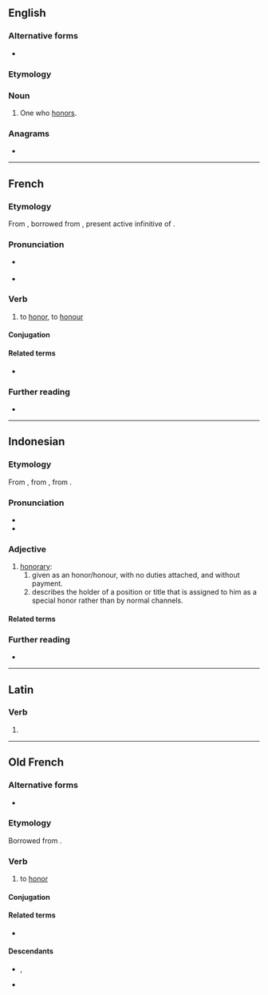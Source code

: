 ==English==

===Alternative forms===
* {{l|en|honourer}}

===Etymology===
{{suffix|en|honor|er}}

===Noun===
{{en-noun}}

# One who [[honor]]s.

===Anagrams===
* {{anagrams|en|a=ehnoorr|hornero|rehonor}}

----

==French==

===Etymology===
From {{inh|fr|fro|honorer}}, borrowed from {{bor|fr|la|honorāre}}, present active infinitive of {{m|la|honōrō}}.

===Pronunciation===
* {{fr-muteh}} {{fr-IPA}}
* {{audio|fr|Fr-honorer.ogg|Audio}}

===Verb===
{{fr-verb}}

# to [[honor]], to [[honour]]

====Conjugation====
{{fr-conj-auto}}

====Related terms====
* {{l|fr|honneur}}

===Further reading===
* {{R:TLFi}}

----

==Indonesian==
{{wikipedia||lang=id}}

===Etymology===
From {{bor|id|nl|honorair}}, from {{der|id|fr|honoraire}}, from {{der|id|la|honorarius}}.

===Pronunciation===
* {{IPA|id|[hoˈnorɛr]}}
* {{hyphenation|id|ho|no|rèr}}

===Adjective===
{{id-noun|head=|pl=-}}

# [[honorary]]:
## given as an honor/honour, with no duties attached, and without payment.
## describes the holder of a position or title that is assigned to him as a special honor rather than by normal channels.

====Related terms====
{{rel4|id|
| honor
| honorarium
|}}

===Further reading===
* {{R:KBBI Daring}}

----
==Latin==

===Verb===
{{la-verb-form|honōrer}}

# {{inflection of|la|honōrō||1|s|pres|pasv|subj}}

----

==Old French==

===Alternative forms===
* {{alter|fro|honurer|onorer|onurer}}

===Etymology===
Borrowed from {{bor|fro|la|honoro|honoro, honorare}}.

===Verb===
{{head|fro|verb}}

# to [[honor]]

====Conjugation====
{{fro-conj-er}}

====Related terms====
* {{l|fro|honor}}

====Descendants====
* {{desc|en|to [[honour]]|bor=1}}, {{l|en|to [[honor]]}}
* {{desc|fr|honorer}}